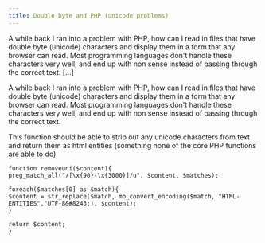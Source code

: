 ```yaml
---
title: Double byte and PHP (unicode problems)
---
```

<p>A while back I ran into a problem with PHP, how can I read in files that have double byte (unicode) characters and display them in a form that any browser can read. Most programming languages don't handle these characters very well, and end up with non sense instead of passing through the correct text. [&hellip;]</p>


<!--truncate-->
A while back I ran into a problem with PHP, how can I read in files that have double byte (unicode) characters and display them in a form that any browser can read. Most programming languages don't handle these characters very well, and end up with non sense instead of passing through the correct text.  

This function should be able to strip out any unicode characters from text and return them as html entities (something none of the core PHP functions are able to do).  

```
function removeuni($content){
preg_match_all("/[\x{90}-\x{3000}]/u", $content, $matches);  

foreach($matches[0] as $match){
$content = str_replace($match, mb_convert_encoding($match, "HTML-ENTITIES","UTF-8&#8243;), $content);
}  

return $content;
}
```